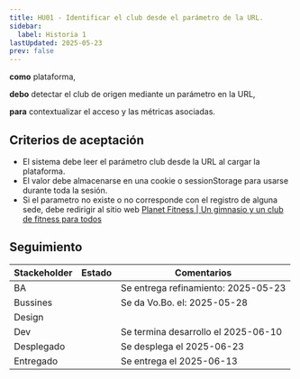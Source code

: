 ```yaml
---
title: HU01 - Identificar el club desde el parámetro de la URL.
sidebar:
  label: Historia 1
lastUpdated: 2025-05-23
prev: false
---
```



**como** plataforma,

**debo** detectar el club de origen mediante un parámetro en la URL,

**para** contextualizar el acceso y las métricas asociadas.

## Criterios de aceptación

  - El sistema debe leer el parámetro club desde la URL al cargar la plataforma.
  - El valor debe almacenarse en una cookie o sessionStorage para usarse durante toda la sesión.
  - Si el parametro no existe o no corresponde con el registro de alguna sede, debe redirigir al sitio web [Planet Fitness | Un gimnasio y un club de fitness para todos](https://www.planetfitness.mx/)

## Seguimiento

| Stackeholder |                     Estado                    |             Comentarios             |
|--------------|-----------------------------------------------|------------------------------------ |
| BA           | <Badge text="Done" variant="success" />       | Se entrega refinamiento: 2025-05-23 |
| Bussines     | <Badge text="Done" variant="success" />       | Se da Vo.Bo. el: 2025-05-28         |
| Design       | <Badge text="N/A" variant="success" />        |                                     |
| Dev          | <Badge text="Done" variant="success" />       | Se termina desarrollo el 2025-06-10 |
| Desplegado   | <Badge text="Done" variant="success" />       | Se desplega el 2025-06-23           |
| Entregado    | <Badge text="Done" variant="success" />       | Se entrega el 2025-06-13            |

